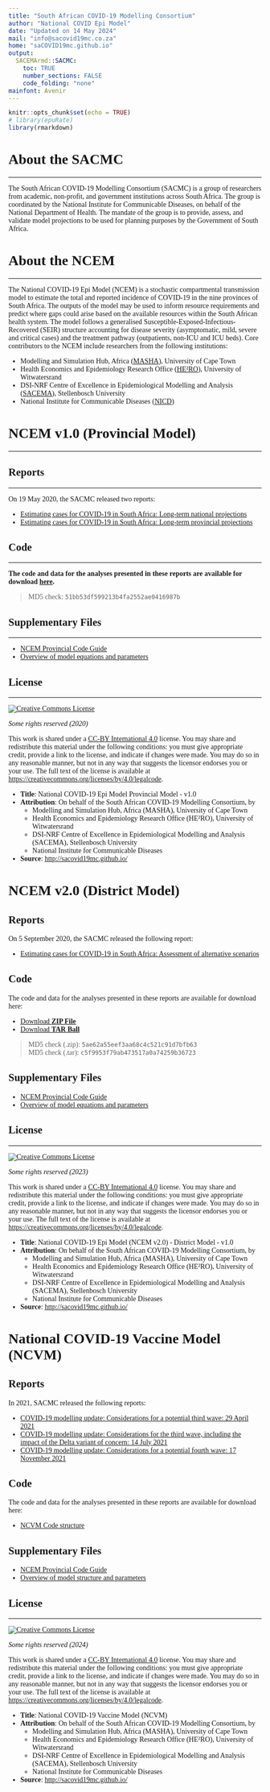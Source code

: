 ```yaml
---
title: "South African COVID-19 Modelling Consortium"
author: "National COVID Epi Model"
date: "Updated on 14 May 2024"
mail: "info@sacovid19mc.co.za"
home: "saCOVID19mc.github.io"
output:
  SACEMArmd::SACMC:
    toc: TRUE
    number_sections: FALSE
    code_folding: "none"
mainfont: Avenir
---
```


<style>
#TOC {
  top: 1%;
  opacity: 0.5;
}
#TOC:hover {
  opacity: 1;
}
body{
  font-family: Avenir;
}
</style>

```r
knitr::opts_chunk$set(echo = TRUE)
# library(epuRate)
library(rmarkdown)
```
  
# About the SACMC
***
The South African COVID-19 Modelling Consortium (SACMC) is a group of researchers from academic, non-profit, and government institutions across South Africa. The group is coordinated by the National Institute for Communicable Diseases, on behalf of the National Department of Health. The mandate of the group is to provide, assess, and validate model projections to be used for planning purposes by the Government of South Africa.

# About the NCEM
***
The National COVID-19 Epi Model (NCEM) is a stochastic compartmental transmission model to estimate the total and reported incidence of COVID-19 in the nine provinces of South Africa. The outputs of the model may be used to inform resource requirements and predict where gaps could arise based on the available resources within the South African health system. The model follows a generalised Susceptible-Exposed-Infectious-Recovered (SEIR) structure accounting for disease severity (asymptomatic, mild, severe and critical cases) and the treatment pathway (outpatients, non-ICU and ICU beds). Core contributors to the NCEM include researchers from the following institutions:

- Modelling and Simulation Hub, Africa ([MASHA](http://www.masha.uct.ac.za/)), University of Cape Town
- Health Economics and Epidemiology Research Office ([HE²RO](http://www.heroza.org)), University of Witwatersrand
- DSI-NRF Centre of Excellence in Epidemiological Modelling and Analysis ([SACEMA](http://www.sacema.org)), Stellenbosch University
- National Institute for Communicable Diseases ([NICD](http://www.nicd.ac.za))

# NCEM v1.0 (Provincial Model)
***
## Reports
***
On 19 May 2020, the SACMC released two reports:

- [Estimating cases for COVID-19 in South Africa: Long-term national projections](https://www.nicd.ac.za/wp-content/uploads/2020/05/SACovidModellingReport_NationalLongTermProjections_Final.pdf)
- [Estimating cases for COVID-19 in South Africa: Long-term provincial projections](https://www.nicd.ac.za/wp-content/uploads/2020/05/SACovidModellingReport_ProvincialLongTermProjections_Final.pdf)

## Code
***
**The code and data for the analyses presented in these reports are available for download [here](./provincalModel-NCEM-1.0.zip).**

> MD5 check: `51bb53df599213b4fa2552ae0416987b`

## Supplementary Files
***
- [NCEM Provincial Code Guide](./ncemProvincialCodeGuide.pdf)
- [Overview of model equations and parameters](./supplementaryInformation)

## License
***
<a rel="license" href="http://creativecommons.org/licenses/by/4.0/"><img alt="Creative Commons License" style="border-width:0" src="https://i.creativecommons.org/l/by/4.0/88x31.png" /></a>

_Some rights reserved (2020)_

This work is shared under a [CC-BY International 4.0](https://creativecommons.org/licenses/by/4.0/) license. You may share and redistribute this material under the following conditions: you must give appropriate credit, provide a link to the license, and indicate if changes were made. You may do so in any reasonable manner, but not in any way that suggests the licensor endorses you or your use. The full text of the license is available at <https://creativecommons.org/licenses/by/4.0/legalcode>.

- **Title**: National COVID-19 Epi Model Provincial Model - v1.0
- **Attribution**: On behalf of the South African COVID-19 Modelling Consortium, by
    - Modelling and Simulation Hub, Africa (MASHA), University of Cape Town
    - Health Economics and Epidemiology Research Office (HE²RO), University of Witwatersrand
    - DSI-NRF Centre of Excellence in Epidemiological Modelling and Analysis (SACEMA), Stellenbosch University
    - National Institute for Communicable Diseases
- **Source**: <http://sacovid19mc.github.io/>


# NCEM v2.0 (District Model)

## Reports

On 5 September 2020, the SACMC released the following report:

- [Estimating cases for COVID-19 in South Africa: Assessment of alternative scenarios](https://www.nicd.ac.za/wp-content/uploads/2020/11/SACovidModellingReport_LongTermProjections_050920_final.pdf)


## Code

The code and data for the analyses presented in these reports are available for download here:

<ul class="downloads">
  <li><a href="https://sacovid19mc.github.io/districtModel-NCEM-2.0.zip">Download <strong>ZIP File</strong></a></li>
  <li><a href="https://sacovid19mc.github.io/districtModel-NCEM-2.0.tar">Download <strong>TAR Ball</strong></a></li>
</ul>

> MD5 check (.zip): `5ae62a55eef3aa68c4c521c91d7bfb63` <br> MD5 check (.tar): `c5f9953f79ab473517a0a74259b36723`

## Supplementary Files

- [NCEM Provincial Code Guide](./ncemProvincialCodeGuide.pdf)
- [Overview of model equations and parameters](./districtModelSupplementaryFile.pdf)


## License
***
<a rel="license" href="http://creativecommons.org/licenses/by/4.0/"><img alt="Creative Commons License" style="border-width:0" src="https://i.creativecommons.org/l/by/4.0/88x31.png" /></a>

_Some rights reserved (2023)_

This work is shared under a [CC-BY International 4.0](https://creativecommons.org/licenses/by/4.0/) license. You may share and redistribute this material under the following conditions: you must give appropriate credit, provide a link to the license, and indicate if changes were made. You may do so in any reasonable manner, but not in any way that suggests the licensor endorses you or your use. The full text of the license is available at <https://creativecommons.org/licenses/by/4.0/legalcode>.

- **Title**: National COVID-19 Epi Model (NCEM v2.0) - District Model - v1.0
- **Attribution**: On behalf of the South African COVID-19 Modelling Consortium, by
    - Modelling and Simulation Hub, Africa (MASHA), University of Cape Town
    - Health Economics and Epidemiology Research Office (HE²RO), University of Witwatersrand
    - DSI-NRF Centre of Excellence in Epidemiological Modelling and Analysis (SACEMA), Stellenbosch University
    - National Institute for Communicable Diseases
- **Source**: <http://sacovid19mc.github.io/>


# National COVID-19 Vaccine Model (NCVM)

## Reports

In 2021, SACMC released the following reports:

- [COVID-19 modelling update: Considerations for a potential third wave: 29 April 2021](https://www.nicd.ac.za/wp-content/uploads/2021/07/SACMC-Third-wave-report-290421.pdf)
- [COVID-19 modelling update: Considerations for the third wave, including the impact of the Delta variant of concern: 14 July 2021](https://www.nicd.ac.za/wp-content/uploads/2021/07/SACMC-Third-wave-report-inlcuding-Delta-variant.pdf)
- [COVID-19 modelling update: Considerations for a potential fourth wave: 17 November 2021](https://www.nicd.ac.za/wp-content/uploads/2021/11/SACMC-Fourth-wave-report-17112021-final.pdf)


## Code

The code and data for the analyses presented in these reports are available for download here:

- [NCVM Code structure](./covid_MP_age2strain.R)


## Supplementary Files

- [NCEM Provincial Code Guide](./ncemProvincialCodeGuide.pdf)
- [Overview of model structure and parameters](./vaccineModelSupplementaryfile.pdf)


## License
***
<a rel="license" href="http://creativecommons.org/licenses/by/4.0/"><img alt="Creative Commons License" style="border-width:0" src="https://i.creativecommons.org/l/by/4.0/88x31.png" /></a>

_Some rights reserved (2024)_

This work is shared under a [CC-BY International 4.0](https://creativecommons.org/licenses/by/4.0/) license. You may share and redistribute this material under the following conditions: you must give appropriate credit, provide a link to the license, and indicate if changes were made. You may do so in any reasonable manner, but not in any way that suggests the licensor endorses you or your use. The full text of the license is available at <https://creativecommons.org/licenses/by/4.0/legalcode>.


- **Title**: National COVID-19 Vaccine Model (NCVM)
- **Attribution**: On behalf of the South African COVID-19 Modelling Consortium, by
    - Modelling and Simulation Hub, Africa (MASHA), University of Cape Town
    - Health Economics and Epidemiology Research Office (HE²RO), University of Witwatersrand
    - DSI-NRF Centre of Excellence in Epidemiological Modelling and Analysis (SACEMA), Stellenbosch University
    - National Institute for Communicable Diseases
- **Source**: <http://sacovid19mc.github.io/>


